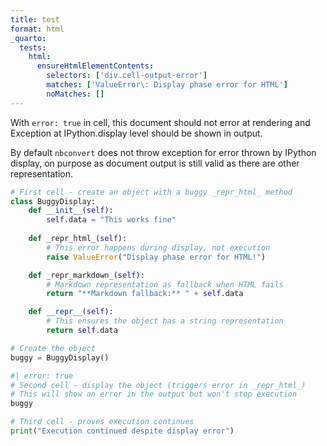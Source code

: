 ```yaml
---
title: test
format: html
_quarto:
  tests:
    html:
      ensureHtmlElementContents: 
        selectors: ['div.cell-output-error']
        matches: ['ValueError\: Display phase error for HTML']
        noMatches: []
---
```


With `error: true` in cell, this document should not error at rendering and Exception at IPython.display level should be shown in output. 

By default `nbconvert` does not throw exception for error thrown by IPython display, on purpose as document output is still valid as there are other representation. 

```python
# First cell - create an object with a buggy _repr_html_ method
class BuggyDisplay:
    def __init__(self):
        self.data = "This works fine"
    
    def _repr_html_(self):
        # This error happens during display, not execution
        raise ValueError("Display phase error for HTML!")

    def _repr_markdown_(self):
        # Markdown representation as fallback when HTML fails
        return "**Markdown fallback:** " + self.data

    def __repr__(self):
        # This ensures the object has a string representation
        return self.data

# Create the object
buggy = BuggyDisplay()
```

```python
#| error: true
# Second cell - display the object (triggers error in _repr_html_)
# This will show an error in the output but won't stop execution
buggy
```

```python
# Third cell - proves execution continues
print("Execution continued despite display error")
```